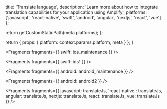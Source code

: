 
  title: 'Translate language',
  description:
    'Learn more about how to integrate translation capabilities for your application using Amplify',
  platforms: ['javascript', 'react-native', 'swift', 'android', 'angular', 'nextjs', 'react', 'vue']
};

  return getCustomStaticPath(meta.platforms);
};

  return {
    props: {
      platform: context.params.platform,
      meta
    }
  };
}


<Fragments fragments={{ swift: ios_maintenance }} />


<Fragments fragments={{ swift: ios1 }} />


<Fragments fragments={{ android: android_maintenance }} />


<Fragments fragments={{ android: android2 }} />


<Fragments
  fragments={{
    javascript: translateJs,
    'react-native': translateJs,
    angular: translateJs,
    nextjs: translateJs,
    react: translateJs,
    vue: translateJs
  }}
/>
